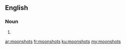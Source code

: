 ==English==

===Noun===
{{head|en|plural}}

# {{plural of|moonshot|lang=en}}

[[ar:moonshots]]
[[fr:moonshots]]
[[ku:moonshots]]
[[my:moonshots]]